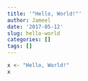 ```yaml
---
title: '"Hello, World!"'
author: Jameel
date: '2017-05-12'
slug: hello-world
categories: []
tags: []
---
```


```r
x <- "Hello, World!"
x
```